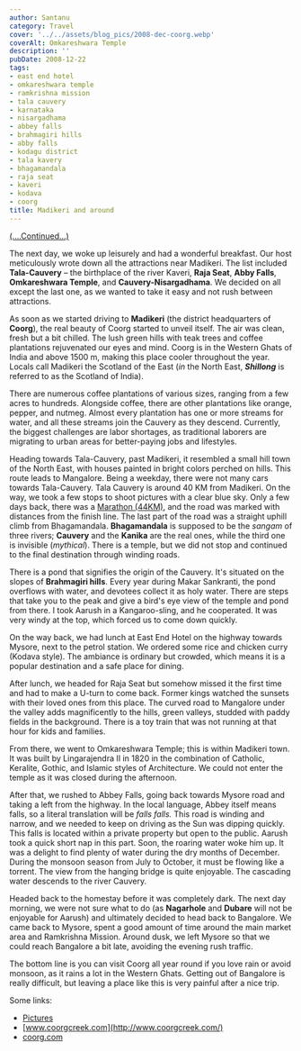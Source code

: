 ```yaml
---
author: Santanu
category: Travel
cover: '../../assets/blog_pics/2008-dec-coorg.webp'
coverAlt: Omkareshwara Temple
description: ''
pubDate: 2008-12-22
tags:
- east end hotel
- omkareshwara temple
- ramkrishna mission
- tala cauvery
- karnataka
- nisargadhama
- abbey falls
- brahmagiri hills
- abby falls
- kodagu district
- tala kavery
- bhagamandala
- raja seat
- kaveri
- kodava
- coorg
title: Madikeri and around
---
```


[(....Continued...)](/blog/2008-12-21-little-tibet)

The next day, we woke up leisurely and had a wonderful breakfast. Our host meticulously wrote down all the attractions near Madikeri. The list included **Tala-Cauvery** – the birthplace of the river Kaveri, **Raja Seat**, **Abby Falls**, **Omkareshwara Temple**, and **Cauvery-Nisargadhama**. We decided on all except the last one, as we wanted to take it easy and not rush between attractions.

As soon as we started driving to **Madikeri** (the district headquarters of **Coorg**), the real beauty of Coorg started to unveil itself. The air was clean, fresh but a bit chilled. The lush green hills with teak trees and coffee plantations rejuvenated our eyes and mind. Coorg is in the Western Ghats of India and above 1500 m, making this place cooler throughout the year. Locals call Madikeri the Scotland of the East (*in* the North East, ***Shillong*** is referred to as the Scotland of India).

There are numerous coffee plantations of various sizes, ranging from a few acres to hundreds. Alongside coffee, there are other plantations like orange, pepper, and nutmeg. Almost every plantation has one or more streams for water, and all these streams join the Cauvery as they descend. Currently, the biggest challenges are labor shortages, as traditional laborers are migrating to urban areas for better-paying jobs and lifestyles.

Heading towards Tala-Cauvery, past Madikeri, it resembled a small hill town of the North East, with houses painted in bright colors perched on hills. This route leads to Mangalore. Being a weekday, there were not many cars towards Tala-Cauvery. Tala Cauvery is around 40 KM from Madikeri. On the way, we took a few stops to shoot pictures with a clear blue sky. Only a few days back, there was a [Marathon (44KM)](http://www.hindu.com/2008/11/29/stories/2008112952180300.htm "Coorg Marathon"), and the road was marked with distances from the finish line. The last part of the road was a straight uphill climb from Bhagamandala. **Bhagamandala** is supposed to be the *sangam* of three rivers; **Cauvery** and the **Kanika** are the real ones, while the third one is invisible (*mythical*). There is a temple, but we did not stop and continued to the final destination through winding roads.

There is a pond that signifies the origin of the Cauvery. It's situated on the slopes of **Brahmagiri hills**. Every year during Makar Sankranti, the pond overflows with water, and devotees collect it as holy water. There are steps that take you to the peak and give a bird's eye view of the temple and pond from there. I took Aarush in a Kangaroo-sling, and he cooperated. It was very windy at the top, which forced us to come down quickly.

On the way back, we had lunch at East End Hotel on the highway towards Mysore, next to the petrol station. We ordered some rice and chicken curry (Kodava style). The ambiance is ordinary but crowded, which means it is a popular destination and a safe place for dining.

After lunch, we headed for Raja Seat but somehow missed it the first time and had to make a U-turn to come back. Former kings watched the sunsets with their loved ones from this place. The curved road to Mangalore under the valley adds magnificently to the hills, green valleys, studded with paddy fields in the background. There is a toy train that was not running at that hour for kids and families.

From there, we went to Omkareshwara Temple; this is within Madikeri town. It was built by Lingarajendra II in 1820 in the combination of Catholic, Keralite, Gothic, and Islamic styles of Architecture. We could not enter the temple as it was closed during the afternoon.

After that, we rushed to Abbey Falls, going back towards Mysore road and taking a left from the highway. In the local language, Abbey itself means falls, so a literal translation will be *falls falls.* This road is winding and narrow, and we needed to keep on driving as the Sun was dipping quickly. This falls is located within a private property but open to the public. Aarush took a quick short nap in this part. Soon, the roaring water woke him up. It was a delight to find plenty of water during the dry months of December. During the monsoon season from July to October, it must be flowing like a torrent. The view from the hanging bridge is quite enjoyable. The cascading water descends to the river Cauvery.

Headed back to the homestay before it was completely dark. The next day morning, we were not sure what to do (as **Nagarhole** and **Dubare** will not be enjoyable for Aarush) and ultimately decided to head back to Bangalore. We came back to Mysore, spent a good amount of time around the main market area and Ramkrishna Mission. Around dusk, we left Mysore so that we could reach Bangalore a bit late, avoiding the evening rush traffic.

The bottom line is you can visit Coorg all year round if you love rain or avoid monsoon, as it rains a lot in the Western Ghats. Getting out of Bangalore is really difficult, but leaving a place like this is very painful after a nice trip.

Some links:
- [Pictures](https://www.flickr.com/photos/santm/albums/72157638402686135)
- [www.coorgcreek.com](http://www.coorgcreek.com/)
- [coorg.com](http://coorg.com/)